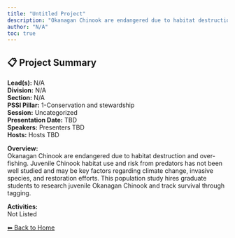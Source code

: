 ```yaml
---
title: "Untitled Project"
description: "Okanagan Chinook are endangered due to habitat destruction and over-fishing. Juvenile Chinook habitat use and risk from predators has not been well studied and may be key factors regarding climate change, invasive species, and restoration efforts. This population study hires graduate students to research juvenile Okanagan Chinook and track survival through tagging."
author: "N/A"
toc: true
---
```


## 📋 Project Summary

**Lead(s):** N/A  
**Division:** N/A  
**Section:** N/A  
**PSSI Pillar:** 1-Conservation and stewardship  
**Session:** Uncategorized  
**Presentation Date:** TBD  
**Speakers:** Presenters TBD  
**Hosts:** Hosts TBD  

**Overview:**  
Okanagan Chinook are endangered due to habitat destruction and over-fishing. Juvenile Chinook habitat use and risk from predators has not been well studied and may be key factors regarding climate change, invasive species, and restoration efforts. This population study hires graduate students to research juvenile Okanagan Chinook and track survival through tagging.   

**Activities:**  
Not Listed

[⬅ Back to Home](../index.qmd)
